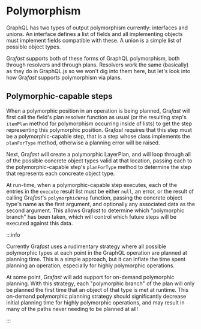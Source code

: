 # Polymorphism

GraphQL has two types of output polymorphism currently: interfaces and unions.
An interface defines a list of fields and all implementing objects must
implement fields compatible with these. A union is a simple list of possible
object types.

Gra*fast* supports both of these forms of GraphQL polymorphism, both through
resolvers and through plans. Resolvers work the same (basically) as they do in
GraphQL.js so we won't dig into them here, but let's look into how Gra*fast*
supports polymorphism via plans.

## Polymorphic-capable steps

When a polymorphic position in an operation is being planned,
Gra*fast* will first call the field's plan resolver function as usual (or the
resulting step's `itemPlan` method for polymorphism occurring inside of lists)
to get the step representing this polymorphic position.
Gra*fast* requires that this step must be a polymorphic-capable step, that is
a step whose class implements the `planForType` method, otherwise
a planning error will be raised.

Next, Gra*fast* will create a polymorphic LayerPlan, and will loop through all
of the possible concrete object types valid at that location, passing each to
the polymorphic-capable step's `planForType` method to determine the step
that represents each concreate object type.

At run-time, when a polymorphic-capable step executes, each of the entries in
the `execute` result list must be either `null`, an error, or the result of
calling Gra*fast*'s `polymorphicWrap` function, passing the concrete object
type's name as the first argument, and optionally any associated data as the
second argument. This allows Gra*fast* to determine which "polymorphic branch"
has been taken, which will control which future steps will be executed against
this data.

:::info

Currently Gra*fast* uses a rudimentary strategy where all possible polymorphic
types at each point in the GraphQL operation are planned at planning time. This
is a simple approach, but it can inflate the time spent planning an operation,
especially for highly polymorphic operations.

At some point, Gra*fast* will add support for on-demand polymorphic planning.
With this strategy, each "polymorphic branch" of the plan will only be planned
the first time that an object of that type is met at runtime. This on-demand
polymorphic planning strategy should significantly decrease initial planning
time for highly polymorphic operations, and may result in many of the paths
never needing to be planned at all!

:::

